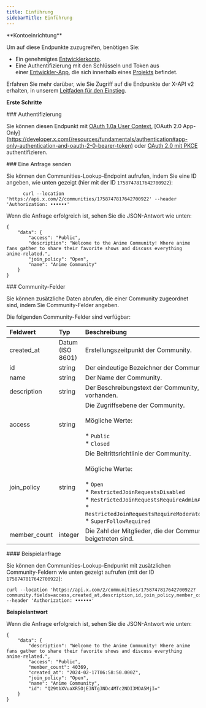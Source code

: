 ```yaml
---
title: Einführung
sidebarTitle: Einführung
---
```



<Note>
  **Kontoeinrichtung**

  Um auf diese Endpunkte zuzugreifen, benötigen Sie:

  - Ein genehmigtes [Entwicklerkonto](https://developer.x.com/en/portal/petition/essential/basic-info).
  - Eine Authentifizierung mit den Schlüsseln und Token aus einer [Entwickler-App](/de/resources/fundamentals/developer-apps), die sich innerhalb eines [Projekts](/de/resources/fundamentals/projects) befindet. 

  Erfahren Sie mehr darüber, wie Sie Zugriff auf die Endpunkte der X-API v2 erhalten, in unserem [Leitfaden für den Einstieg](/de/x-api/getting-started/getting-access).
</Note>

**Erste Schritte**

<div id="authentication">
  ### Authentifizierung
</div>

Sie können diesen Endpunkt mit [OAuth 1.0a User Context](/de/resources/fundamentals/authentication), \[OAuth 2.0 App-Only]\(https://developer.x.com(/resources/fundamentals/authentication#app-only-authentication-and-oauth-2-0-bearer-token) oder [OAuth 2.0 mit PKCE](de/resources/fundamentals/authentication#oauth-2-0-authorization-code-flow-with-pkce-2) authentifizieren.
 

<div id="making-a-request">
  ### Eine Anfrage senden
</div>

Sie können den Communities-Lookup-Endpoint aufrufen, indem Sie eine ID angeben, wie unten gezeigt (hier mit der ID `1758747817642700922`):

```
      curl --location 'https://api.x.com/2/communities/1758747817642700922' --header 'Authorization: ••••••'
```

Wenn die Anfrage erfolgreich ist, sehen Sie die JSON-Antwort wie unten:

```
{
    "data": {
        "access": "Public",
        "description": "Welcome to the Anime Community! Where anime fans gather to share their favorite shows and discuss everything anime-related.",
        "join_policy": "Open",
        "name": "Anime Community"
    }
}
```

<div id="community-fields">
  ### Community-Felder
</div>

Sie können zusätzliche Daten abrufen, die einer Community zugeordnet sind, indem Sie Community-Felder angeben.

Die folgenden Community-Felder sind verfügbar:

| Feldwert | Typ | Beschreibung |     |
| :--- | :--- | :--- | :--- |
| created\_at | Datum (ISO 8601) | Erstellungszeitpunkt der Community. |     |
| id  | string | Der eindeutige Bezeichner der Community. |     |
| name | string | Der Name der Community. |     |
| description | string | Der Beschreibungstext der Community, falls vorhanden. |     |
| access | string | Die Zugriffsebene der Community.  <br />  <br />Mögliche Werte:<br /><br />\* `Public`<br />\* `Closed` |     |
| join\_policy | string | Die Beitrittsrichtlinie der Community.  <br />  <br />Mögliche Werte:<br /><br />\* `Open`<br />\* `RestrictedJoinRequestsDisabled`<br />\* `RestrictedJoinRequestsRequireAdminApproval`<br />\* `RestrictedJoinRequestsRequireModeratorApproval`<br />\* `SuperFollowRequired` |     |
| member\_count | integer | Die Zahl der Mitglieder, die der Community beigetreten sind. |     |

<div id="example-request">
  #### Beispielanfrage
</div>

Sie können den Communities-Lookup-Endpunkt mit zusätzlichen Community-Feldern wie unten gezeigt aufrufen (mit der ID `1758747817642700922`):

```
curl --location 'https://api.x.com/2/communities/1758747817642700922?community.fields=access,created_at,description,id,join_policy,member_count,name' --header 'Authorization: ••••••'
```

**Beispielantwort**

Wenn die Anfrage erfolgreich ist, sehen Sie die JSON-Antwort wie unten:

```
{
    "data": {
        "description": "Welcome to the Anime Community! Where anime fans gather to share their favorite shows and discuss everything anime-related.",
        "access": "Public",
        "member_count": 40369,
        "created_at": "2024-02-17T06:58:50.000Z",
        "join_policy": "Open",
        "name": "Anime Community",
        "id": "Q29tbXVuaXR5OjE3NTg3NDc4MTc2NDI3MDA5MjI="
    }
}
```